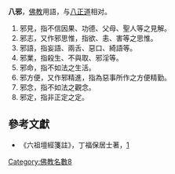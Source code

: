 '''八邪'''，[[佛教|佛教]]用語，与[[八正道|八正道]]相对。

#邪見，指不信因果、功德、父母、聖人等之見解。
#邪志，又作邪思惟，指欲、恚、害等之思惟。
#邪語，指妄語、兩舌、惡口、綺語等。
#邪業，指殺生、不與取、邪淫等。
#邪命，指不如法之生活。
#邪方便，又作邪精進，指為惡事所作之方便精勤。
#邪念，指不如法之觀念。
#邪定，指非正定之定。

== 參考文獻 ==
*《六祖壇經箋註》，丁福保居士著，[http://book.bfnn.org/books2/1295.htm#a02]{{Wayback|url=http://book.bfnn.org/books2/1295.htm#a02 |date=20061013034740 }}

{{佛教小作品}}

[[Category:佛教名數8|Category:佛教名數8]]